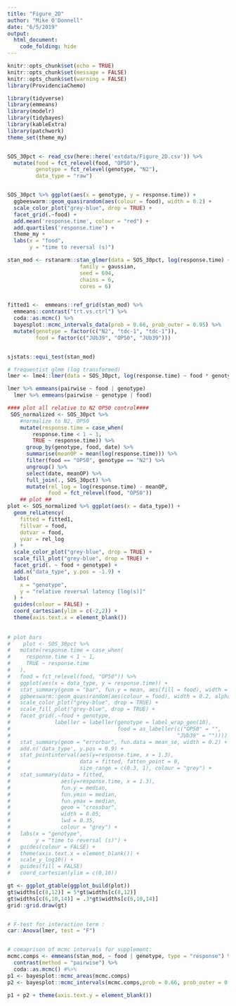 ```yaml
---
title: "Figure_2D"
author: "Mike O'Donnell"
date: "6/5/2019"
output: 
  html_document:
    code_folding: hide
---
```


```r
knitr::opts_chunk$set(echo = TRUE)
knitr::opts_chunk$set(message = FALSE)
knitr::opts_chunk$set(warning = FALSE)
library(ProvidenciaChemo)
```

```r
library(tidyverse)
library(emmeans)
library(modelr)
library(tidybayes)
library(kableExtra)
library(patchwork)
theme_set(theme_my)


SOS_30pct <- read_csv(here::here('extdata/Figure_2D.csv')) %>%
  mutate(food = fct_relevel(food, "OP50"),
         genotype = fct_relevel(genotype, "N2"),
         data_type = "raw")


SOS_30pct %>% ggplot(aes(x = genotype, y = response.time)) +
  ggbeeswarm::geom_quasirandom(aes(colour = food), width = 0.2) +
  scale_color_plot("grey-blue", drop = TRUE) +
  facet_grid(.~food) +
  add.mean('response.time', colour = "red") +
  add.quartiles('response.time') +
  theme_my +
  labs(x = "food",
       y = "time to reversal (s)")

stan_mod <- rstanarm::stan_glmer(data = SOS_30pct, log(response.time) ~ food * genotype + (1|date) + (1|plateID),
                       family = gaussian,
                       seed = 694,
                       chains = 6,
                       cores = 6)


fitted1 <-  emmeans::ref_grid(stan_mod) %>%
  emmeans::contrast("trt.vs.ctrl") %>%
  coda::as.mcmc() %>% 
  bayesplot::mcmc_intervals_data(prob = 0.66, prob_outer = 0.95) %>%
  mutate(genotype = factor(c("N2", "tdc-1", "tdc-1")),
         food = factor(c("JUb39", "OP50", "JUb39")))



```

```r
sjstats::equi_test(stan_mod)

# frequentist glmm (log transformed)
lmer <- lme4::lmer(data = SOS_30pct, log(response.time) ~ food * genotype + (1|date) + (1|plateID))

lmer %>% emmeans(pairwise ~ food | genotype)
  lmer %>% emmeans(pairwise ~ genotype | food)

#### plot all relative to N2 OP50 control####
 SOS_normalized <- SOS_30pct %>% 
    #normalize to N2, OP50
    mutate(response.time = case_when(
        response.time < 1 ~ 1,
        TRUE ~ response.time)) %>%
      group_by(genotype, food, date) %>%
      summarise(meanOP = mean(log(response.time))) %>%
      filter(food == "OP50", genotype == "N2") %>%
      ungroup() %>%
      select(date, meanOP) %>%
      full_join(., SOS_30pct) %>%
      mutate(rel_log = log(response.time) - meanOP,
             food = fct_relevel(food, "OP50")) 
    ## plot ##
plot <- SOS_normalized %>% ggplot(aes(x = data_type)) +
  geom_relLatency(
    fitted = fitted1,
    fillvar = food,
    dotvar = food,
    yvar = rel_log
  ) +
  scale_color_plot("grey-blue", drop = TRUE) +
  scale_fill_plot("grey-blue", drop = TRUE) +
  facet_grid(. ~ food + genotype) +
  add.n("data_type", y.pos = -1.9) +
  labs(
    x = "genotype",
    y = "relative reversal latency [log(s)]"
  ) +
  guides(colour = FALSE) +
  coord_cartesian(ylim = c(-2,2)) +
  theme(axis.text.x = element_blank())
  
  
# plot bars
#    plot <- SOS_30pct %>%
#   mutate(response.time = case_when(
#     response.time < 1 ~ 1, 
#     TRUE ~ response.time
#   ),
#   food = fct_relevel(food, "OP50")) %>%
#   ggplot(aes(x = data_type, y = response.time)) +
#   stat_summary(geom = "bar", fun.y = mean, aes(fill = food), width = 0.5, alpha = 0.5) +
#   ggbeeswarm::geom_quasirandom(aes(colour = food), width = 0.2, alpha = 0.75) +
#   scale_color_plot("grey-blue", drop = TRUE) +
#   scale_fill_plot("grey-blue", drop = TRUE) +
#   facet_grid(.~food + genotype, 
#              labeller = labeller(genotype = label_wrap_gen(10), 
#                                  food = as_labeller(c("OP50" = "",
#                                                     "JUb39" = "")))) +
#   stat_summary(geom = "errorbar", fun.data = mean_se, width = 0.2) +
#   add.n('data_type', y.pos = 0.9) +
#   stat_pointinterval(aes(y=response.time, x = 1.3),
#                      data = fitted, fatten_point = 0,
#                      size_range = c(0.3, 1), colour = "grey") +
#   stat_summary(data = fitted,
#                aes(y=response.time, x = 1.3),
#                fun.y = median,
#                fun.ymin = median,
#                fun.ymax = median,
#                geom = "crossbar",
#                width = 0.05,
#                lwd = 0.35,
#                colour = "grey") +
#   labs(x = "genotype",
#        y = "time to reversal (s)") +
#   guides(colour = FALSE) +
#   theme(axis.text.x = element_blank()) +
#   scale_y_log10() +
#   guides(fill = FALSE)
#   coord_cartesian(ylim = c(0,16))

gt <- ggplot_gtable(ggplot_build(plot))
gt$widths[c(8,12)] = 5*gt$widths[c(8,12)]
gt$widths[c(6,10,14)] = .3*gt$widths[c(6,10,14)]
grid::grid.draw(gt)


# F-test for interaction term :
car::Anova(lmer, test = "F")


# comaprison of mcmc intervals for supplement:
mcmc.comps <- emmeans(stan_mod, ~ food | genotype, type = "response") %>%
  contrast(method = "pairwise") %>%
  coda::as.mcmc() #%>%
p1 <- bayesplot::mcmc_areas(mcmc.comps)
p2 <- bayesplot::mcmc_intervals(mcmc.comps,prob = 0.66, prob_outer = 0.95)

p1 + p2 + theme(axis.text.y = element_blank())
```
